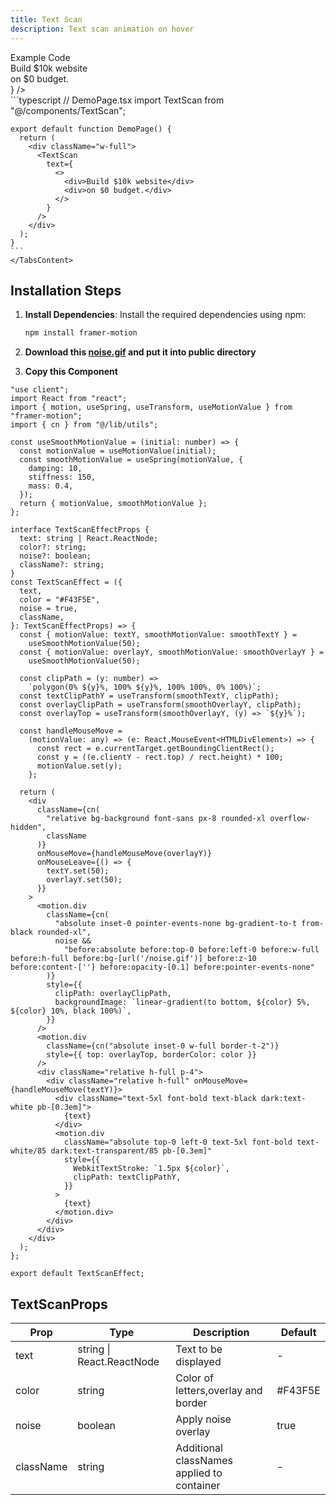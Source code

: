 ```yaml
---
title: Text Scan
description: Text scan animation on hover
---
```


<Tabs defaultValue="example" className="pt-5 pb-1">
  <TabsList>
    <TabsTrigger value="example">Example</TabsTrigger>
    <TabsTrigger value="code">Code</TabsTrigger>
  </TabsList>
  <TabsContent value="example">
        <ComponentPreview className="mt-5 w-full h-[500px] flex justify-center items-center not-prose py-0 mb-0 ">
         <div className="w-full flex items-center justify-center py-12 px-4">
            <TextScan
              className="border py-2"
                text={ 
                  <>
                    <div>Build $10k website</div>
                    <div>on $0 budget.</div>
                  </>
                }
            />
          </div>
        </ComponentPreview>
    </TabsContent>
  <TabsContent value="code">
    ```typescript
    // DemoPage.tsx
    import TextScan from "@/components/TextScan";

    export default function DemoPage() {
      return (
        <div className="w-full">
          <TextScan
            text={
              <>
                <div>Build $10k website</div>
                <div>on $0 budget.</div>
              </>
            }
          />
        </div>
      );
    }
    ```
    </TabsContent>

</Tabs>

## Installation Steps

1. **Install Dependencies**:
   Install the required dependencies using npm:

   ```bash
   npm install framer-motion
   ```

2. **Download this <a href="/noise.gif" download>noise.gif</a> and put it into public directory**

3. **Copy this Component**

```typescript:TextScanEffect.tsx showLineNumbers
"use client";
import React from "react";
import { motion, useSpring, useTransform, useMotionValue } from "framer-motion";
import { cn } from "@/lib/utils";

const useSmoothMotionValue = (initial: number) => {
  const motionValue = useMotionValue(initial);
  const smoothMotionValue = useSpring(motionValue, {
    damping: 10,
    stiffness: 150,
    mass: 0.4,
  });
  return { motionValue, smoothMotionValue };
};

interface TextScanEffectProps {
  text: string | React.ReactNode;
  color?: string;
  noise?: boolean;
  className?: string;
}
const TextScanEffect = ({
  text,
  color = "#F43F5E",
  noise = true,
  className,
}: TextScanEffectProps) => {
  const { motionValue: textY, smoothMotionValue: smoothTextY } =
    useSmoothMotionValue(50);
  const { motionValue: overlayY, smoothMotionValue: smoothOverlayY } =
    useSmoothMotionValue(50);

  const clipPath = (y: number) =>
    `polygon(0% ${y}%, 100% ${y}%, 100% 100%, 0% 100%)`;
  const textClipPathY = useTransform(smoothTextY, clipPath);
  const overlayClipPath = useTransform(smoothOverlayY, clipPath);
  const overlayTop = useTransform(smoothOverlayY, (y) => `${y}%`);

  const handleMouseMove =
    (motionValue: any) => (e: React.MouseEvent<HTMLDivElement>) => {
      const rect = e.currentTarget.getBoundingClientRect();
      const y = ((e.clientY - rect.top) / rect.height) * 100;
      motionValue.set(y);
    };

  return (
    <div
      className={cn(
        "relative bg-background font-sans px-8 rounded-xl overflow-hidden",
        className
      )}
      onMouseMove={handleMouseMove(overlayY)}
      onMouseLeave={() => {
        textY.set(50);
        overlayY.set(50);
      }}
    >
      <motion.div
        className={cn(
          "absolute inset-0 pointer-events-none bg-gradient-to-t from-black rounded-xl",
          noise &&
            "before:absolute before:top-0 before:left-0 before:w-full before:h-full before:bg-[url('/noise.gif')] before:z-10 before:content-[''] before:opacity-[0.1] before:pointer-events-none"
        )}
        style={{
          clipPath: overlayClipPath,
          backgroundImage: `linear-gradient(to bottom, ${color} 5%, ${color} 10%, black 100%)`,
        }}
      />
      <motion.div
        className={cn("absolute inset-0 w-full border-t-2")}
        style={{ top: overlayTop, borderColor: color }}
      />
      <div className="relative h-full p-4">
        <div className="relative h-full" onMouseMove={handleMouseMove(textY)}>
          <div className="text-5xl font-bold text-black dark:text-white pb-[0.3em]">
            {text}
          </div>
          <motion.div
            className="absolute top-0 left-0 text-5xl font-bold text-white/85 dark:text-transparent/85 pb-[0.3em]"
            style={{
              WebkitTextStroke: `1.5px ${color}`,
              clipPath: textClipPathY,
            }}
          >
            {text}
          </motion.div>
        </div>
      </div>
    </div>
  );
};

export default TextScanEffect;
```

## TextScanProps

<div className="table-wrapper">
  <table>
    <thead>
      <tr>
        <th>Prop</th>
        <th>Type</th>
        <th>Description</th>
        <th>Default</th>
      </tr>
    </thead>
    <tbody>
      <tr>
        <td>text</td>
        <td>string | React.ReactNode</td>
        <td>Text to be displayed</td>
        <td>-</td>
      </tr>
      <tr>
        <td>color</td>
        <td>string</td>
        <td>Color of letters,overlay and border</td>
        <td>#F43F5E</td>
      </tr>
      <tr>
        <td>noise</td>
        <td>boolean</td>
        <td>Apply noise overlay</td>
        <td>true</td>
      </tr>
      <tr>
        <td>className</td>
        <td>string</td>
        <td>Additional classNames applied to container</td>
        <td>-</td>
      </tr>
    </tbody>
  </table>
</div>
